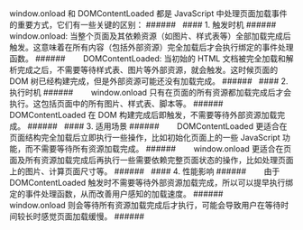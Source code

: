<div className="mdx-box">
window.onload 和 DOMContentLoaded 都是 JavaScript 中处理页面加载事件的重要方式，它们有一些关键的区别：
###### &nbsp;
#### 1. 触发时机
###### &nbsp;
&nbsp;&nbsp;&nbsp;&nbsp; window.onload: 当整个页面及其依赖资源（如图片、样式表等）全部加载完成后触发。这意味着在所有内容（包括外部资源）完全加载后才会执行绑定的事件处理函数。
###### &nbsp;
&nbsp;&nbsp;&nbsp;&nbsp; DOMContentLoaded: 当初始的 HTML 文档被完全加载和解析完成之后，不需要等待样式表、图片等外部资源，就会触发。这时候页面的 DOM 树已经构建完成，但是外部资源可能还没有加载完成。
###### &nbsp;
#### 2. 执行时机
###### &nbsp;
&nbsp;&nbsp;&nbsp;&nbsp; window.onload 只有在页面的所有资源都加载完成后才会执行。这包括页面中的所有图片、样式表、脚本等。
###### &nbsp;
&nbsp;&nbsp;&nbsp;&nbsp; DOMContentLoaded 在 DOM 构建完成后即触发，不需要等待外部资源加载完成。
###### &nbsp;
#### 3. 适用场景
###### &nbsp;
&nbsp;&nbsp;&nbsp;&nbsp; DOMContentLoaded 更适合在页面结构完全加载后立即执行一些操作，比如初始化页面上的一些 JavaScript 功能，而不需要等待所有资源加载完成。
###### &nbsp;
&nbsp;&nbsp;&nbsp;&nbsp; window.onload 更适合在页面及所有资源加载完成后再执行一些需要依赖完整页面状态的操作，比如处理页面上的图片、计算页面尺寸等。
###### &nbsp;
#### 4. 性能影响
###### &nbsp;
&nbsp;&nbsp;&nbsp;&nbsp; 由于 DOMContentLoaded 触发时不需要等待外部资源加载完成，所以可以提早执行绑定的事件处理函数，从而改善用户感知的加载速度。
###### &nbsp;
&nbsp;&nbsp;&nbsp;&nbsp; window.onload 则会等待所有资源加载完成后才执行，可能会导致用户在等待时间较长时感觉页面加载缓慢。
###### &nbsp;

</div>
